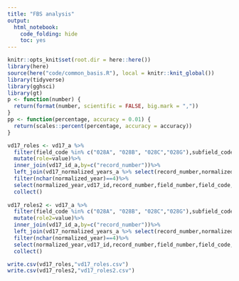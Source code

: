 ```yaml
---
title: "FBS analysis"
output:
  html_notebook:
    code_folding: hide
    toc: yes
---
```


```r

knitr::opts_knit$set(root.dir = here::here())
library(here)
source(here("code/common_basis.R"), local = knitr::knit_global())
library(tidyverse)
library(gghsci)
library(gt)
p <- function(number) {
  return(format(number, scientific = FALSE, big.mark = ","))
}
pp <- function(percentage, accuracy = 0.01) {
  return(scales::percent(percentage, accuracy = accuracy))
}
```


```r
vd17_roles <- vd17_a %>%
  filter(field_code %in% c("028A", "028B", "028C","028G"),subfield_code=='4')%>%
  mutate(role=value)%>%
  inner_join(vd17_id_a,by=c("record_number"))%>%
  left_join(vd17_normalized_years_a %>% select(record_number,normalized_year),by = c("record_number"))%>%
  filter(nchar(normalized_year)==4)%>%
  select(normalized_year,vd17_id,record_number,field_number,field_code,subfield_code,role)%>%
  collect()
  
vd17_roles2 <- vd17_a %>%
  filter(field_code %in% c("028A", "028B", "028C","028G"),subfield_code=='B')%>%
  mutate(role2=value)%>%
  inner_join(vd17_id_a,by=c("record_number"))%>%
  left_join(vd17_normalized_years_a %>% select(record_number,normalized_year), by = c("record_number"))%>%
  filter(nchar(normalized_year)==4)%>%
  select(normalized_year,vd17_id,record_number,field_number,field_code,subfield_code,role2)%>%
  collect()

write.csv(vd17_roles,"vd17_roles.csv")
write.csv(vd17_roles2,"vd17_roles2.csv")
``` 


